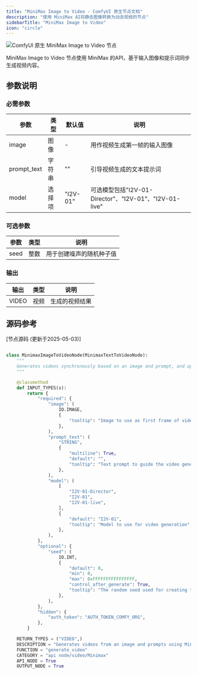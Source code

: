 ```yaml
---
title: "MiniMax Image to Video - ComfyUI 原生节点文档"
description: "使用 MiniMax AI将静态图像转换为动态视频的节点"
sidebarTitle: "MiniMax Image to Video"
icon: "circle"
---
```


![ComfyUI 原生 MiniMax Image to Video 节点](/images/built-in-nodes/api_nodes/minimax/minimax-image-to-video.jpg)

MiniMax Image to Video 节点使用 MiniMax 的API，基于输入图像和提示词同步生成视频内容。

## 参数说明

### 必需参数

| 参数        | 类型   | 默认值   | 说明                                                   |
| ----------- | ------ | -------- | ------------------------------------------------------ |
| image       | 图像   | -        | 用作视频生成第一帧的输入图像                           |
| prompt_text | 字符串 | ""       | 引导视频生成的文本提示词                               |
| model       | 选择项 | "I2V-01" | 可选模型包括"I2V-01-Director"、"I2V-01"、"I2V-01-live" |

### 可选参数

| 参数 | 类型 | 说明                     |
| ---- | ---- | ------------------------ |
| seed | 整数 | 用于创建噪声的随机种子值 |

### 输出

| 输出  | 类型 | 说明           |
| ----- | ---- | -------------- |
| VIDEO | 视频 | 生成的视频结果 |

## 源码参考

[节点源码 (更新于2025-05-03)] 

```python

class MinimaxImageToVideoNode(MinimaxTextToVideoNode):
    """
    Generates videos synchronously based on an image and prompt, and optional parameters using Minimax's API.
    """

    @classmethod
    def INPUT_TYPES(s):
        return {
            "required": {
                "image": (
                    IO.IMAGE,
                    {
                        "tooltip": "Image to use as first frame of video generation"
                    },
                ),
                "prompt_text": (
                    "STRING",
                    {
                        "multiline": True,
                        "default": "",
                        "tooltip": "Text prompt to guide the video generation",
                    },
                ),
                "model": (
                    [
                        "I2V-01-Director",
                        "I2V-01",
                        "I2V-01-live",
                    ],
                    {
                        "default": "I2V-01",
                        "tooltip": "Model to use for video generation",
                    },
                ),
            },
            "optional": {
                "seed": (
                    IO.INT,
                    {
                        "default": 0,
                        "min": 0,
                        "max": 0xFFFFFFFFFFFFFFFF,
                        "control_after_generate": True,
                        "tooltip": "The random seed used for creating the noise.",
                    },
                ),
            },
            "hidden": {
                "auth_token": "AUTH_TOKEN_COMFY_ORG",
            },
        }

    RETURN_TYPES = ("VIDEO",)
    DESCRIPTION = "Generates videos from an image and prompts using Minimax's API"
    FUNCTION = "generate_video"
    CATEGORY = "api node/video/Minimax"
    API_NODE = True
    OUTPUT_NODE = True
```